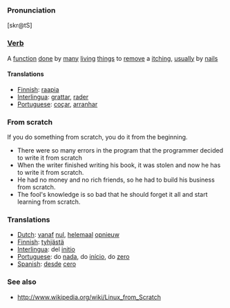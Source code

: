 ===Pronunciation===
[skr@tS]

===[[Verb]]===
A [[function]] [[done]] by [[many]] [[living]] [[things]] to [[remove]] a [[itch]]ing, [[usual]]ly by [[nail]]s

====Translations====

*[[Finnish]]: [[raapia]]
*[[Interlingua]]: [[grattar]], [[rader]]
*[[Portuguese]]: [[coçar]], [[arranhar]]

=== From scratch===
If you do something from scratch, you do it from the beginning.
*There were so many errors in the program that the programmer decided to write it from scratch
*When the writer finished writing his book, it was stolen and now he has to write it from scratch. 
*He had no money and no rich friends, so he had to build his business from scratch. 
*The fool's knowledge is so bad that he should forget it all and start learning from scratch.

===Translations===
*[[Dutch]]: [[vanaf]] [[nul]], [[helemaal]] [[opnieuw]]
*[[Finnish]]: [[tyhjästä]]
*[[Interlingua]]: del [[initio]]
*[[Portuguese]]: do [[nada]], do [[início]], do [[zero]]
*[[Spanish]]: [[desde]] [[cero]]

===See also ===
*http://www.wikipedia.org/wiki/Linux_from_Scratch